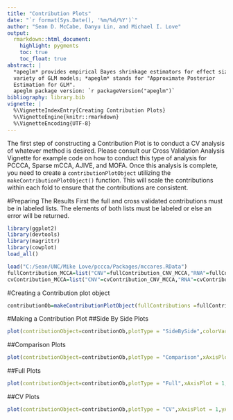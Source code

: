 ```yaml
---
title: "Contribution Plots"
date: "`r format(Sys.Date(), '%m/%d/%Y')`"
author: "Sean D. McCabe, Danyu Lin, and Michael I. Love"
output:
  rmarkdown::html_document:
    highlight: pygments
    toc: true
    toc_float: true
abstract: |
  *apeglm* provides empirical Bayes shrinkage estimators for effect sizes for a
  variety of GLM models; *apeglm* stands for "Approximate Posterior
  Estimation for GLM".
  apeglm package version: `r packageVersion("apeglm")`
bibliography: library.bib
vignette: |
  %\VignetteIndexEntry{Creating Contribution Plots}
  %\VignetteEngine{knitr::rmarkdown}
  %\VignetteEncoding{UTF-8}
---
```



The first step of constructing a Contribution Plot is to conduct a CV analysis of whatever method is desired.  Please consult our Cross Validation Analysis Vignette for example code on how to conduct this type of analysis for PCCCA, Sparse mCCA, AJIVE, and MOFA.  Once this analysis is complete, you need to create a `contributionPlotObject` utilizing the `makeContributionPlotObject()` function.  This will scale the contributions within each fold to ensure that the contributions are consistent.  


#Preparing The Results
First the full and cross validated contributions must be in labeled lists.  The elements of both lists must be labeled or else an error will be returned.  



```r
library(ggplot2)
library(devtools)
library(magrittr)
library(cowplot)
load_all()

load("C:/Sean/UNC/Mike Love/pccca/Packages/mccares.RData")
fullContribution_MCCA=list("CNV"=fullContribution_CNV_MCCA,"RNA"=fullContribution_RNA_MCCA,"miRNA"=fullContribution_miRNA_MCCA)
cvContribution_MCCA=list("CNV"=cvContribution_CNV_MCCA,"RNA"=cvContribution_RNA_MCCA,"miRNA"=cvContribution_miRNA_MCCA)
```



#Creating a Contribution plot object

```r
contributionOb=makeContributionPlotObject(fullContributions =fullContribution_MCCA,cvContributions = cvContribution_MCCA,foldMem = foldMem)
```


#Making a Contribution Plot
##Side By Side Plots
```r
plot(contributionObject=contributionOb,plotType = "SideBySide",colorVar = as.factor(foldMem),xAxisPlot = 1,yAxisPlot = 2,grid=F)
```

##Comparison Plots
```r
plot(contributionObject=contributionOb,plotType = "Comparison",xAxisPlot = 1,yAxisPlot = 2,grid=T)
```

##Full Plots
```r
plot(contributionObject=contributionOb,plotType = "Full",xAxisPlot = 1,yAxisPlot = 2,grid=T)
```

##CV Plots
```r
plot(contributionObject=contributionOb,plotType = "CV",xAxisPlot = 1,yAxisPlot = 2,grid=T)
```




